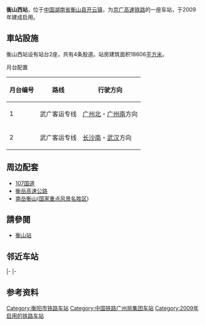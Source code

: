 {{Infobox China railway station
|车站名称 = 衡山西站
|图片= Hengshan Xi Station outview.JPG
|图片介绍 = 衡山西站外观
|车站拼音 = Hengshanxi
|英文名称 = Hengshanxi Railway Station
|车站代码 = 65824<ref>{{cite book|title=中华人民共和国铁路车站代码（GB/T 10302-2010）|publisher=中国标准出版社|year=2010|isbn=155066140495|ignore-isbn-error=true|pages=14}}</ref>
|电报码 = HEQ
|拼音码 = HSX
|车站位置 = [[湖南省|湖南省]][[衡阳市|衡阳市]][[衡山县|衡山县]][[开云镇|开云镇]][[跃进村|跃进村]]
|坐标 = {{coord|27|15|5.33|N|112|47|1.10|E|display=inline,title}}
|归属 = [[广州局集团|广州局集团]]
|线路 = [[京广高速铁路|京广高速铁路]]
|车站等级 = 
|月台数目 = 2個
}}
'''衡山西站'''，位于[[中国|中国]][[湖南省|湖南省]][[衡山县|衡山县]][[开云镇|开云镇]]，为[[京广高速铁路|京广高速铁路]]的一座车站，于2009年建成启用。

==車站設施==
衡山西站设有站台2座，共有4条股道。站房建筑面积18606[[平方米|平方米]]。

; 月台配置
{| border="1" cellspacing="0" cellpadding="3" frame="hsides" rules="rows"
|-
!月台编号||路线||行驶方向
|-
! 1
| 武广客运专线
| [[广州北站|广州北]]・[[广州南站|广州南]]方向
|-
! 2
| 武广客运专线
| [[长沙南站|长沙南]]・[[武汉站|武汉]]方向
|}

==周边配套==
*[[107国道|107国道]]
*[[衡岳高速公路|衡岳高速公路]]
*[[南岳|南岳]][[衡山|衡山]]([[国家重点风景名胜区|国家重点风景名胜区]])

==請參閱==
*[[衡山站|衡山站]]

== 邻近车站 ==
{{s-rail-start}}
{{s-rail|title=中国铁路}}
|-
{{s-inop|[[株洲西站|株洲西]]|[[北京西站|北京西]]方向}}
{{s-line|[[京广高速铁路|京广高速铁路]]<br />← 67km 衡山西站 41km →}}
{{s-inop|[[衡阳东站|衡阳东]]|[[广州南站|广州南]]方向}}
|-
{{s-end}}

== 参考资料 ==
{{reflist}}

{{China-rail-stub}}
{{铁路车站小作品}}
{{京广高速铁路}}

[[Category:衡阳市铁路车站|Category:衡阳市铁路车站]]
[[Category:中国铁路广州局集团车站|Category:中国铁路广州局集团车站]]
[[Category:2009年启用的铁路车站|Category:2009年启用的铁路车站]]